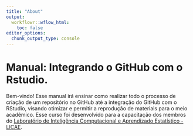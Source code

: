 ```yaml
---
title: "About"
output:
  workflowr::wflow_html:
    toc: false
editor_options:
  chunk_output_type: console
---
```


# Manual: Integrando o GitHub com o Rstudio. 
Bem-vindo! Esse manual irá ensinar como realizar todo o processo de criação de um repositório no GitHub até a integração do GitHub com o RStudio, visando otimizar e permitir a reprodução de materiais para o meio acadêmico.
Esse curso foi desenvolvido para a capacitação dos membros do [Laboratório de Inteligência Computacional e Aprendizado Estatístico - LICAE](https://www.licae.ufv.br/).

